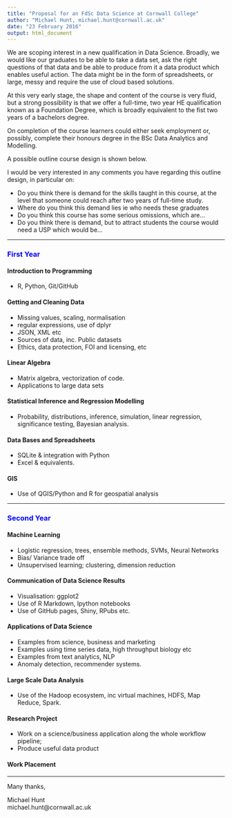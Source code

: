 ```yaml
---
title: "Proposal for an FdSc Data Science at Cornwall College"
author: "Michael Hunt, michael.hunt@cornwall.ac.uk"
date: "23 February 2016"
output: html_document
---
```


We are scoping interest in a new qualification in Data Science. Broadly, we would like our graduates to be able to take a data set, ask the right questions of that data and be able to produce from it a data product which enables useful action. The data might be in the form of spreadsheets, or large, messy and require the use of cloud based solutions.

At this very early stage, the shape and content of the course is very fluid, but a strong possibility is that we offer a full-time, two year HE qualification known as a Foundation Degree, which is broadly equivalent to the fist two years of a bachelors degree.



On completion of the course learners could either seek employment or, possibly, complete their honours degree in the BSc Data Analytics and Modelling.

A possible outline course design is shown below.

I would be very interested in any comments you have regarding this outline design, in particular on:

* Do you think there is demand for the skills taught in this course, at the level that someone could reach after two years of full-time study.
* Where do you think this demand lies ie who needs these graduates
* Do you think this course has some serious omissions, which are...
* Do you think there is demand, but to attract students the course would need a USP which would be...

-----  

### <span style="color:blue">First Year</span>
#### Introduction to Programming 
* R, Python, Git/GitHub

#### Getting and Cleaning Data
* Missing values, scaling, normalisation
* regular expressions, use of dplyr
* JSON, XML etc
* Sources of data, inc. Public datasets
* Ethics, data protection, FOI and licensing, etc

#### Linear Algebra
* Matrix algebra, vectorization of code.
* Applications to large data sets

#### Statistical Inference and Regression Modelling
* Probability, distributions, inference, simulation, linear regression, significance testing, Bayesian analysis.

#### Data Bases and Spreadsheets
* SQLite & integration with Python
* Excel & equivalents.

#### GIS
* Use of QGIS/Python and R for geospatial analysis  

-----

### <span style="color:blue">Second Year</span>
#### Machine Learning
* Logistic regression, trees, ensemble methods, SVMs, Neural Networks
* Bias/ Variance trade off
* Unsupervised learning; clustering, dimension reduction

#### Communication of Data Science Results
* Visualisation: ggplot2
* Use of R Markdown, Ipython notebooks
* Use of GitHub pages, Shiny, RPubs etc.

#### Applications of Data Science
* Examples from science, business and marketing
* Examples using time series data, high throughput biology etc
* Examples from text analytics, NLP
* Anomaly detection, recommender systems.

#### Large Scale Data Analysis
* Use of the Hadoop ecosystem, inc virtual machines, HDFS, Map Reduce, Spark.

#### Research Project
* Work on a science/business application along the whole workflow pipeline;
* Produce useful data product 

#### Work Placement  

-----

Many thanks,

Michael Hunt  
michael.hunt@cornwall.ac.uk